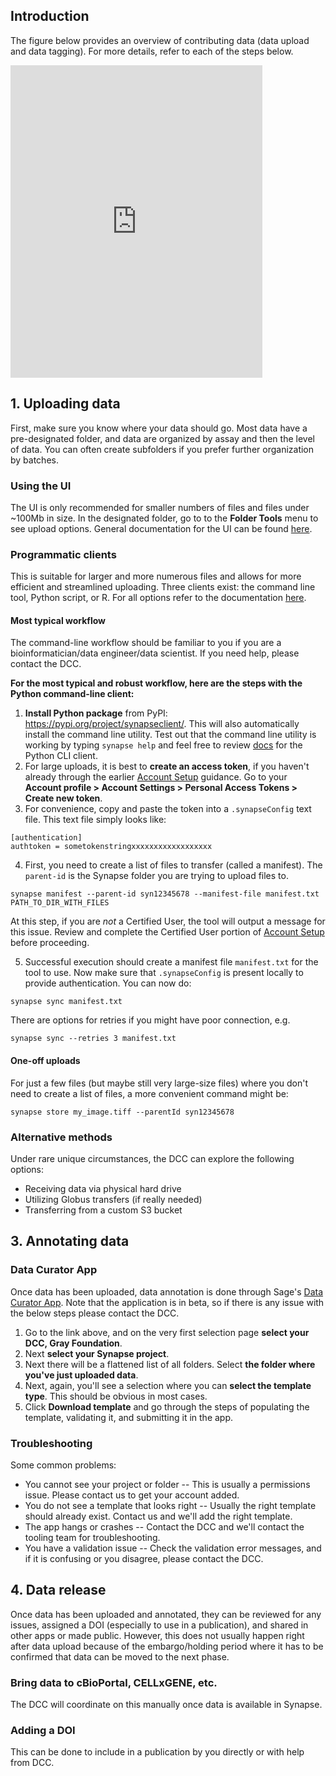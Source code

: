 
## Introduction

The figure below provides an overview of contributing data (data upload and data tagging). 
For more details, refer to each of the steps below.

<iframe allowfullscreen frameborder="0"
  src="https://lucid.app/documents/embedded/eb1cfc68-9729-4114-a149-9568b8f92ad5"
  id="ZHOJW4_Xec5K"
  width="80%"
  height="500px"
  >
</iframe>

## 1. Uploading data

First, make sure you know where your data should go. Most data have a pre-designated folder, and data are organized by assay and then the level of data. 
You can often create subfolders if you prefer further organization by batches.

### Using the UI 

The UI is only recommended for smaller numbers of files and files under ~100Mb in size. 
In the designated folder, go to to the **Folder Tools** menu to see upload options.
General documentation for the UI can be found [here](https://help.synapse.org/docs/Uploading-and-Organizing-Data-Into-Projects,-Files,-and-Folders.2048327716.html#UploadingandOrganizingDataIntoProjects,Files,andFolders-UploadingaFileviatheSynapseUI).


### Programmatic clients

This is suitable for larger and more numerous files and allows for more efficient and streamlined uploading. 
Three clients exist: the command line tool, Python script, or R. 
For all options refer to the documentation [here](https://help.synapse.org/docs/Uploading-and-Organizing-Data-Into-Projects,-Files,-and-Folders.2048327716.html#UploadingandOrganizingDataIntoProjects,Files,andFolders-UploadingaFileProgrammatically).


#### Most typical workflow

The command-line workflow should be familiar to you if you are a bioinformatician/data engineer/data scientist. 
If you need help, please contact the DCC.

**For the most typical and robust workflow, here are the steps with the Python command-line client:** 

1. **Install Python package** from PyPI: https://pypi.org/project/synapseclient/. This will also automatically install the command line utility. Test out that the command line utility is working by typing `synapse help` and feel free to review [docs](https://python-docs.synapse.org/build/html/articles/cli.html) for the Python CLI client.
2. For large uploads, it is best to **create an access token**, if you haven't already through the earlier [Account Setup](/onboarding/account-setup) guidance. Go to your **Account profile > Account Settings > Personal Access Tokens > Create new token**.
3. For convenience, copy and paste the token into a `.synapseConfig` text file. This text file simply looks like:
```
[authentication]
authtoken = sometokenstringxxxxxxxxxxxxxxxxxx
```

4. First, you need to create a list of files to transfer (called a manifest). The `parent-id` is the Synapse folder you are trying to upload files to.

`synapse manifest --parent-id syn12345678 --manifest-file manifest.txt PATH_TO_DIR_WITH_FILES` 

At this step, if you are *not* a Certified User, the tool will output a message for this issue. Review and complete the Certified User portion of [Account Setup](/onboarding/account-setup) before proceeding.

5. Successful execution should create a manifest file `manifest.txt` for the tool to use. Now make sure that `.synapseConfig` is present locally to provide authentication. You can now do:

`synapse sync manifest.txt`

There are options for retries if you might have poor connection, e.g.

`synapse sync --retries 3 manifest.txt`

#### One-off uploads

For just a few files (but maybe still very large-size files) where you don't need to create a list of files, a more convenient command might be:

`synapse store my_image.tiff --parentId syn12345678`


### Alternative methods

Under rare unique circumstances, the DCC can explore the following options:

- Receiving data via physical hard drive
- Utilizing Globus transfers (if really needed)
- Transferring from a custom S3 bucket


## 3. Annotating data

### Data Curator App 

Once data has been uploaded, data annotation is done through Sage's [Data Curator App](https://dca.app.sagebionetworks.org/). 
Note that the application is in beta, so if there is any issue with the below steps please contact the DCC.

1. Go to the link above, and on the very first selection page **select your DCC, Gray Foundation**. 
2. Next **select your Synapse project**. 
3. Next there will be a flattened list of all folders. Select **the folder where you've just uploaded data**. 
4. Next, again, you'll see a selection where you can **select the template type**. This should be obvious in most cases. 
5. Click **Download template** and go through the steps of populating the template, validating it, and submitting it in the app.

### Troubleshooting

Some common problems:
- You cannot see your project or folder -- This is usually a permissions issue. Please contact us to get your account added.
- You do not see a template that looks right -- Usually the right template should already exist. Contact us and we'll add the right template.
- The app hangs or crashes -- Contact the DCC and we'll contact the tooling team for troubleshooting.
- You have a validation issue -- Check the validation error messages, and if it is confusing or you disagree, please contact the DCC.


## 4. Data release

Once data has been uploaded and annotated, they can be reviewed for any issues, assigned a DOI (especially to use in a publication), and shared in other apps or made public. 
However, this does not usually happen right after data upload because of the embargo/holding period where it has to be confirmed that data can be moved to the next phase.

### Bring data to cBioPortal, CELLxGENE, etc.

The DCC will coordinate on this manually once data is available in Synapse.

### Adding a DOI

This can be done to include in a publication by you directly or with help from DCC. 
